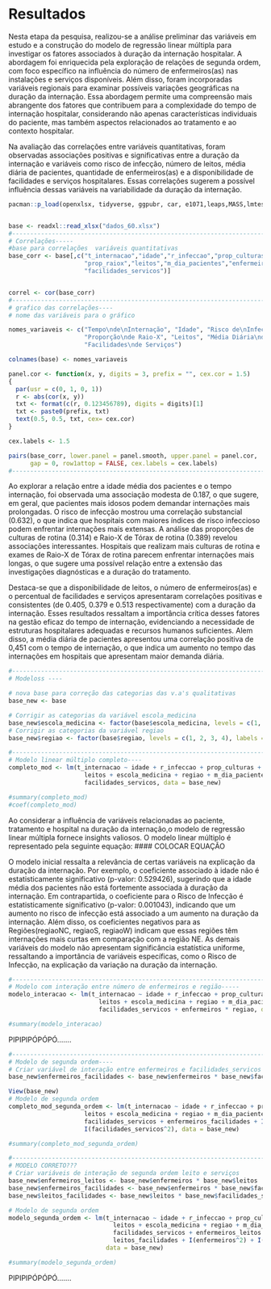 # Resultados

  Nesta etapa da pesquisa, realizou-se a análise preliminar das variáveis em estudo e a construção do modelo de regressão linear
múltipla para investigar os fatores associados à duração da internação hospitalar. A abordagem foi enriquecida pela exploração de
relações de segunda ordem, com foco específico na influência do número de enfermeiros(as) nas instalações e serviços disponíveis. 
Além disso, foram incorporadas variáveis regionais para examinar possíveis variações geográficas na duração da internação. Essa 
abordagem permite uma compreensão mais abrangente dos fatores que contribuem para a complexidade do tempo de internação hospitalar,
considerando não apenas características individuais do paciente, mas também aspectos relacionados ao tratamento e ao contexto 
hospitalar.

  Na avaliação das correlações entre variáveis quantitativas, foram observadas associações positivas e significativas entre a 
duração da internação e variáveis como risco de infecção, número de leitos, média diária de pacientes, quantidade de enfermeiros(as) 
e a disponibilidade de facilidades e serviços hospitalares. Essas correlações sugerem a possível influência dessas variáveis na
variabilidade da duração da internação.

```r
pacman::p_load(openxlsx, tidyverse, ggpubr, car, e1071,leaps,MASS,lmtest)


base <- readxl::read_xlsx("dados_60.xlsx")
#----------------------------------------------------------------------------------------------------------------------------------------
# Correlações-----
#base para correlações  variáveis quantitativas
base_corr <- base[,c("t_internacao","idade","r_infeccao","prop_culturas",
                     "prop_raiox","leitos","m_dia_pacientes","enfermeiros",
                     "facilidades_servicos")]


correl <- cor(base_corr)
#----------------------------------------------------------------------------------------------------------------------------------------
# grafico das correlações----
# nome das variáveis para o gráfico

nomes_variaveis <- c("Tempo\nde\nInternação", "Idade", "Risco de\nInfecção", "Proporção\nde Culturas",
                     "Proporção\nde Raio-X", "Leitos", "Média Diária\nde Pacientes", "Enfermeiros",
                     "Facilidades\nde Serviços") 

colnames(base) <- nomes_variaveis 

panel.cor <- function(x, y, digits = 3, prefix = "", cex.cor = 1.5)
{
  par(usr = c(0, 1, 0, 1))
  r <- abs(cor(x, y))
  txt <- format(c(r, 0.123456789), digits = digits)[1]
  txt <- paste0(prefix, txt)
  text(0.5, 0.5, txt, cex= cex.cor)
}

cex.labels <- 1.5

pairs(base_corr, lower.panel = panel.smooth, upper.panel = panel.cor,
      gap = 0, row1attop = FALSE, cex.labels = cex.labels)
#----------------------------------------------------------------------------------------------------------------------------------------
```

  Ao explorar a relação entre a idade média dos pacientes e o tempo internação, foi observada uma associação modesta de 0.187, 
o que sugere, em geral, que pacientes mais idosos podem demandar internações mais prolongadas. O risco de infecção mostrou uma 
correlação substancial (0.632), o que indica que hospitais com maiores índices de risco infeccioso podem enfrentar internações mais
extensas.
  A análise das proporções de culturas de rotina (0.314) e Raio-X de Tórax de rotina (0.389) revelou associações interessantes.
Hospitais que realizam mais culturas de rotina e exames de Raio-X de Tórax de rotina parecem enfrentar internações mais longas, o que
sugere uma possível relação entre a extensão das investigações diagnósticas e a duração do tratamento.

  Destaca-se que a disponibilidade de leitos, o número de enfermeiros(as) e o percentual de facilidades e serviços apresentaram
correlações positivas e consistentes (de 0.405, 0.379 e 0.513 respectivamente) com a duração da internação. Esses resultados ressaltam 
a importância crítica desses fatores na gestão eficaz do tempo de internação, evidenciando a necessidade de estruturas hospitalares
adequadas e recursos humanos suficientes. Alem disso, a média diária de pacientes apresentou uma correlação positiva de 0,451 com o
tempo de internação, o que indica um aumento no tempo das internações em hospitais que apresentam maior demanda diária.

```r
#----------------------------------------------------------------------------------------------------------------------------------------
# Modeloss ----

# nova base para correção das categorias das v.a's qualitativas
base_new <- base

# Corrigir as categorias da variável escola_medicina
base_new$escola_medicina <- factor(base$escola_medicina, levels = c(1, 2), labels = c("Sim", "Não"))
# Corrigir as categorias da variável regiao
base_new$regiao <- factor(base$regiao, levels = c(1, 2, 3, 4), labels = c("NE", "NC", "S", "W"))

#----------------------------------------------------------------------------------------------------------------------------------------
# Modelo linear múltiplo completo----
completo_mod <- lm(t_internacao ~ idade + r_infeccao + prop_culturas + prop_raiox +
                     leitos + escola_medicina + regiao + m_dia_pacientes + enfermeiros + 
                     facilidades_servicos, data = base_new)

#summary(completo_mod)
#coef(completo_mod)
```

  Ao considerar a influência de variáveis relacionadas ao paciente, tratamento e hospital na duração da internação,o modelo de 
regressão linear múltipla fornece insights valiosos.  O modelo linear múltiplo é representado pela seguinte equação: 
#### COLOCAR EQUAÇÃO

  O modelo inicial ressalta a relevância de certas variáveis na explicação da duração da internação. Por exemplo, o coeficiente
associado à idade não é estatisticamente significativo (p-valor: 0.529426), sugerindo que a idade média dos pacientes não está
fortemente associada à duração da internação.
  Em contrapartida, o coeficiente para o Risco de Infecção é estatisticamente significativo (p-valor: 0.001043), indicando que um
aumento no risco de infecção está associado a um aumento na duração da internação. Além disso, os coeficientes negativos para as 
Regiões(regiaoNC, regiaoS, regiaoW) indicam que essas regiões têm internações mais curtas em comparação com a região NE. As demais
variáveis do modelo não apresentam significância estatística uniforme, ressaltando a importância de variáveis específicas, como o 
Risco de Infecção, na explicação da variação na duração da internação.

```r
#----------------------------------------------------------------------------------------------------------------------------------------
# Modelo com interação entre número de enfermeiros e região-----
modelo_interacao <- lm(t_internacao ~ idade + r_infeccao + prop_culturas + prop_raiox +
                         leitos + escola_medicina + regiao + m_dia_pacientes + enfermeiros + 
                         facilidades_servicos + enfermeiros * regiao, data = base_new)

#summary(modelo_interacao)
```


PIPIPIPÓPÓPÓ.......



```r
#----------------------------------------------------------------------------------------------------------------------------------------
# Modelo de segunda ordem----
# Criar variável de interação entre enfermeiros e facilidades_servicos
base_new$enfermeiros_facilidades <- base_new$enfermeiros * base_new$facilidades_servicos

View(base_new)
# Modelo de segunda ordem
completo_mod_segunda_ordem <- lm(t_internacao ~ idade + r_infeccao + prop_culturas + prop_raiox +
                     leitos + escola_medicina + regiao + m_dia_pacientes + enfermeiros + 
                     facilidades_servicos + enfermeiros_facilidades + I(enfermeiros^2) + 
                     I(facilidades_servicos^2), data = base_new)

#summary(completo_mod_segunda_ordem)

#----------------------------------------------------------------------------------------------------------------------------------------
# MODELO CORRETO???
# Criar variáveis de interação de segunda ordem leito e serviços
base_new$enfermeiros_leitos <- base_new$enfermeiros * base_new$leitos
base_new$enfermeiros_facilidades <- base_new$enfermeiros * base_new$facilidades_servicos
base_new$leitos_facilidades <- base_new$leitos * base_new$facilidades_servicos

# Modelo de segunda ordem
modelo_segunda_ordem <- lm(t_internacao ~ idade + r_infeccao + prop_culturas + prop_raiox +
                             leitos + escola_medicina + regiao + m_dia_pacientes + enfermeiros + 
                             facilidades_servicos + enfermeiros_leitos + enfermeiros_facilidades +
                             leitos_facilidades + I(enfermeiros^2) + I(leitos^2) + I(facilidades_servicos^2),
                           data = base_new)

#summary(modelo_segunda_ordem)
```

PIPIPIPÓPÓPÓ.......
